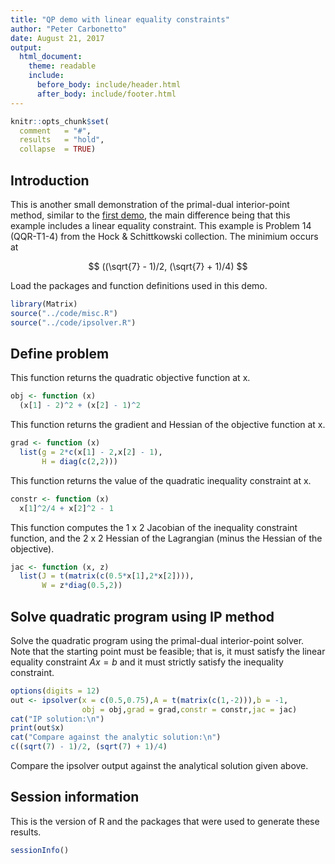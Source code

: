 ```yaml
---
title: "QP demo with linear equality constraints"
author: "Peter Carbonetto"
date: August 21, 2017
output:
  html_document:
    theme: readable
    include:
      before_body: include/header.html
      after_body: include/footer.html
---
```


```r
knitr::opts_chunk$set(
  comment   = "#",
  results   = "hold",
  collapse  = TRUE)
```

## Introduction

This is another small demonstration of the primal-dual interior-point
method, similar to the [first demo](qpdemo.html), the main difference
being that this example includes a linear equality constraint. This
example is Problem 14 (QQR-T1-4) from the Hock & Schittkowski
collection. The minimium occurs at

$$
((\sqrt{7} - 1)/2, (\sqrt{7} + 1)/4)
$$

Load the packages and function definitions used in this demo.

```r
library(Matrix)
source("../code/misc.R")
source("../code/ipsolver.R")
```

## Define problem

This function returns the quadratic objective function at x.

```r
obj <- function (x)
  (x[1] - 2)^2 + (x[2] - 1)^2
```

This function returns the gradient and Hessian of the objective
function at x.

```r
grad <- function (x)
  list(g = 2*c(x[1] - 2,x[2] - 1),
       H = diag(c(2,2)))
```
	   
This function returns the value of the quadratic inequality constraint
at x.

```r
constr <- function (x)
  x[1]^2/4 + x[2]^2 - 1
```
  
This function computes the 1 x 2 Jacobian of the inequality
constraint function, and the 2 x 2 Hessian of the Lagrangian (minus
the Hessian of the objective).

```r
jac <- function (x, z)
  list(J = t(matrix(c(0.5*x[1],2*x[2]))),
       W = z*diag(0.5,2))
```
	   
## Solve quadratic program using IP method

Solve the quadratic program using the primal-dual interior-point
solver. Note that the starting point must be feasible; that is, it
must satisfy the linear equality constraint $Ax = b$ and it must
strictly satisfy the inequality constraint.

```r
options(digits = 12)
out <- ipsolver(x = c(0.5,0.75),A = t(matrix(c(1,-2))),b = -1,
                obj = obj,grad = grad,constr = constr,jac = jac)
cat("IP solution:\n")
print(out$x)
cat("Compare against the analytic solution:\n")
c((sqrt(7) - 1)/2, (sqrt(7) + 1)/4)
```

Compare the ipsolver output against the analytical solution given above.

## Session information

This is the version of R and the packages that were used to generate
these results.

```r
sessionInfo()
```
